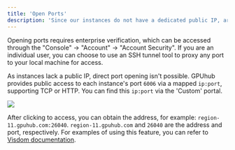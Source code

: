 ```yaml
---
title: 'Open Ports'
description: 'Since our instances do not have a dedicated public IP, arbitrary ports cannot be opened directly.'
---
```


<Note>
Opening ports requires enterprise verification, which can be accessed through the "Console" → "Account" → "Account Security". If you are an individual user, you can choose to use an SSH tunnel tool to proxy any port to your local machine for access.
</Note>

As instances lack a public IP, direct port opening isn't possible. GPUhub provides public access to each instance's port `6006` via a mapped `ip:port`, supporting TCP or HTTP. You can find this `ip:port` via the 'Custom' portal.

![](/images/bestpractices-visdom-2.png)

After clicking to access, you can obtain the address, for example: `region-11.gpuhub.com:26040`. `region-11.gpuhub.com` and `26040` are the address and port, respectively.
For examples of using this feature, you can refer to [Visdom documentation](/best-practices/visdom#custom-service-method).